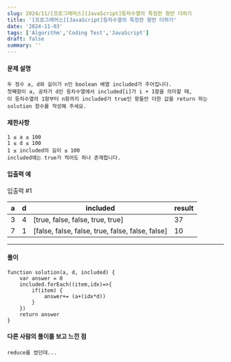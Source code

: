 ```yaml
---
slug: 2024/11/[프로그래머스][JavaScript]등차수열의 특정한 항만 더하기
title: '[프로그래머스][JavaScript]등차수열의 특정한 항만 더하기'
date: '2024-11-03'
tags: ['Algorithm','Coding Test','JavaScript']
draft: false
summary: ''
---
```

#### 문제 설명
    두 정수 a, d와 길이가 n인 boolean 배열 included가 주어집니다. 
    첫째항이 a, 공차가 d인 등차수열에서 included[i]가 i + 1항을 의미할 때, 
    이 등차수열의 1항부터 n항까지 included가 true인 항들만 더한 값을 return 하는 
    solution 함수를 작성해 주세요.
#### 제한사항
````
1 ≤ a ≤ 100
1 ≤ d ≤ 100
1 ≤ included의 길이 ≤ 100
included에는 true가 적어도 하나 존재합니다.
````
#### 입출력 예
입출력 #1

|a	|d	|included	|result|
|----|-----|-----|-----------|
|3	|4	|[true, false, false, true, true]	|37|
|7	|1	|[false, false, false, true, false, false, false]|	10|

---
#### 풀이
````
function solution(a, d, included) {
    var answer = 0
    included.forEach((item,idx)=>{
        if(item) {
            answer+= (a+(idx*d))
        }
    })
    return answer
}
````
#### 다른 사람의 풀이를 보고 느낀 점
    reduce를 썼던데... 